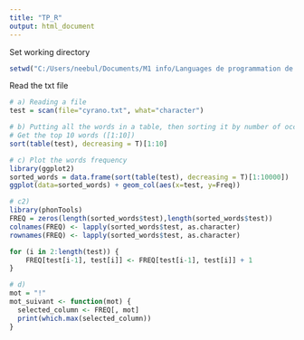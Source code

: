 ```yaml
---
title: "TP_R"
output: html_document
---
```


Set working directory
```r
setwd("C:/Users/neebul/Documents/M1 info/Languages de programmation de haut-niveau/TP_R")
```

Read the txt file
```r
# a) Reading a file
test = scan(file="cyrano.txt", what="character")

# b) Putting all the words in a table, then sorting it by number of occurrences.
# Get the top 10 words ([1:10])
sort(table(test), decreasing = T)[1:10]
```

```r
# c) Plot the words frequency
library(ggplot2)
sorted_words = data.frame(sort(table(test), decreasing = T)[1:10000])
ggplot(data=sorted_words) + geom_col(aes(x=test, y=Freq))
```


```r
# c2) 
library(phonTools)
FREQ = zeros(length(sorted_words$test),length(sorted_words$test))
colnames(FREQ) <- lapply(sorted_words$test, as.character)
rownames(FREQ) <- lapply(sorted_words$test, as.character)

for (i in 2:length(test)) {
    FREQ[test[i-1], test[i]] <- FREQ[test[i-1], test[i]] + 1
}
```

```r
# d)
mot = "!"
mot_suivant <- function(mot) {
  selected_column <- FREQ[, mot]
  print(which.max(selected_column))
}
```




